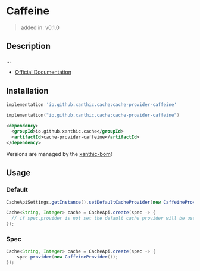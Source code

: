 
# Caffeine

> added in: v0.1.0

## Description

...

- [Official Documentation](https://github.com/ben-manes/caffeine/wiki)

## Installation

<Tabs groupId="dependency">
<TabItem value="gradle-groovy" label="Gradle - Groovy">

```groovy
implementation 'io.github.xanthic.cache:cache-provider-caffeine'
```

</TabItem>
<TabItem value="gradle-kotlin" label="Gradle - Kotlin DSL">

```kotlin
implementation("io.github.xanthic.cache:cache-provider-caffeine")
```

</TabItem>
<TabItem value="maven" label="Maven">

```xml
<dependency>
  <groupId>io.github.xanthic.cache</groupId>
  <artifactId>cache-provider-caffeine</artifactId>
</dependency>
```

</TabItem>
</Tabs>

<Alert severity="info" variant="outlined">Versions are managed by the <a href="/getting-started/installation">xanthic-bom</a>!</Alert>

## Usage

### Default

```java
CacheApiSettings.getInstance().setDefaultCacheProvider(new CaffeineProvider());

Cache<String, Integer> cache = CacheApi.create(spec -> {
  // if spec.provider is not set the default cache provider will be used
});
```

### Spec

```java
Cache<String, Integer> cache = CacheApi.create(spec -> {
    spec.provider(new CaffeineProvider());
});
```
